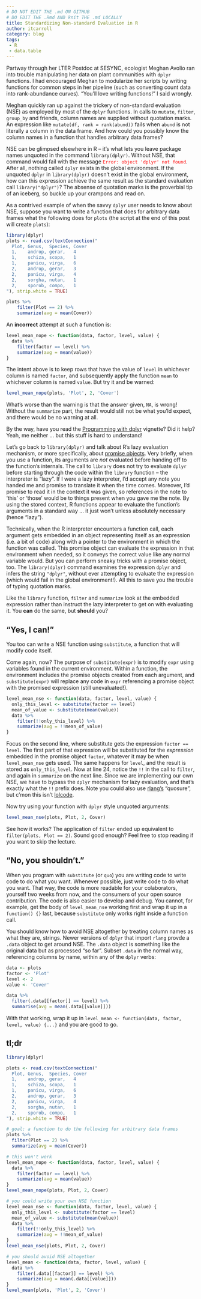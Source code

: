 ```yaml
---
# DO NOT EDIT THE .md ON GITHUB
# DO EDIT THE .Rmd AND knit THE .md LOCALLY
title: Standardizing Non-standard Evaluation in R
author: itcarroll
category: blog
tags:
 - R
 - data.table
---
```


Partway through her LTER Postdoc at SESYNC, ecologist Meghan Avolio ran into trouble manipulating her data on plant communities with `dplyr` functions. I had encouraged Meghan to modularize her scripts by writing functions for common steps in her pipeline (such as converting count data into rank-abundance curves). "You'll love writing functions!" I said wrongly.

Meghan quickly ran up against the trickery of non-standard evaluation (NSE) as employed by most of the `dplyr` functions. In calls to `mutate`, `filter`, `group_by` and friends, column names are supplied without quotation marks. An expression like `mutate(df, rank = rank(abund))` fails when `abund` is not literally a column in the data frame. And how could you possibly know the column names in a function that handles arbitrary data frames?

NSE can be glimpsed elsewhere in R -- it's what lets you leave package names unquoted in the command `library(dplyr)`. Without NSE, that command would fail with the message <span style="color:red;">`Error: object 'dplyr' not found`</span>. After all, nothing called `dplyr` exists in the global environment. If the unquoted `dplyr` in `library(dplyr)` doesn't exist in the global environment, how can this expression achieve the same result as the standard evaluation call `library("dplyr")`? The absense of quotation marks is the proverbial tip of an iceberg, so buckle up your crampons and read on.

As a contrived example of when the savvy `dplyr` user needs to know about NSE, suppose you want to write a function that does for arbitrary data frames what the following does for `plots` (the script at the end of this post will create `plots`):

```r
library(dplyr)
plots <- read.csv(textConnection("
  Plot, Genus,  Species, Cover
  1,    androp, gerar,   4
  1,    schiza, scopa,   1
  1,    panicu, virga,   6
  2,    androp, gerar,   3
  2,    panicu, virga,   4
  2,    sorgha, nutan,   1
  2,    sporob, compo,   1
"), strip.white = TRUE)
```

```r
plots %>%
    filter(Plot == 2) %>%
    summarize(avg = mean(Cover))
```

An **incorrect** attempt at such a function is:

```r
level_mean_nope <- function(data, factor, level, value) {
  data %>%
    filter(factor == level) %>%
    summarize(avg = mean(value))
}
```

The intent above is to keep rows that have the value of `level` in whichever column is named `factor`, and subsequently apply the function `mean` to whichever column is named `value`. But try it and be warned:

```r
level_mean_nope(plots, 'Plot', 2, 'Cover')
```

What's worse than the warning is that the answer given, `NA`, is wrong! Without the `summarize` part, the result would still not be what you'ld expect, and there would be no warning at all.

By the way, have you read the [Programming with dplyr] vignette? Did it help? Yeah, me neither ... but this stuff is hard to understand!

Let's go back to `library(dplyr)` and talk about R's lazy evaluation mechanism, or more specifically, about [promise objects]. Very briefly, when you use a function, its arguments are *not* evaluated before handing off to the function's internals. The call to `library` does not try to evaluate `dplyr` before starting through the code within the `library` function -- the interpreter is "lazy". If I were a lazy interpreter, I'd accept any note you handed me and promise to translate it when the time comes. Moreover, I'd promise to read it in the context it was given, so references in the note to 'this' or 'those' would be to things present when you gave me the note. By using the stored context, R functions appear to evaluate the function's arguments in a standard way ... it just won't unless absolutely necessary (hence "lazy").

Technically, when the R interpreter encounters a function call, each argument gets embedded in an object representing itself as an expression (i.e. a bit of code) along with a pointer to the environment in which the function was called. This promise object can evaluate the expression in that environment when needed, so it conveys the correct value like any normal variable would. But you can perform sneaky tricks with a promise object, too. The `library(dplyr)` command examines the expression `dplyr` and infers the string `"dplyr"`, without ever attempting to evaluate the expression (which would fail in the global environment!). All this to save you the trouble of typing quotation marks.

Like the `library` function, `filter` and `summarize` look at the embedded expression rather than instruct the lazy interpreter to get on with evaluating it. You **can** do the same, but **should** you?

## "Yes, I can!"

You too can write a NSE function using `substitute`, a function that will modify code itself.

Come again, now? The purpose of `substitute(expr)` is to modify `expr` using variables found in the current environment. Within a function, the environment includes the promise objects created from each argument, and `substitute(expr)` will replace any code in `expr` referencing a promise object with the promised expression (still unevaluated!).

```r
level_mean_nse <- function(data, factor, level, value) {
  only_this_level <- substitute(factor == level)
  mean_of_value <- substitute(mean(value))
  data %>%
    filter(!!only_this_level) %>%
    summarize(avg = !!mean_of_value)
}
```

Focus on the second line, where substitute gets the expression `factor == level`. The first part of that expression will be substituted for the *expression* embedded in the promise object `factor`, whatever it may be when `level_mean_nse` gets used. The same happens for `level`, and the result is stored as `only_this_level`. Now at line 24, notice the `!!` in the call to `filter`, and again in `summarize` on the next line. Since we are implementing our own NSE, we have to bypass the `dplyr` mechanism for lazy evaluation, and that's exactly what the `!!` prefix does. Note you could also use [rlang's] "quosure", but c'mon this isn't [lolcode].

Now try using your function with `dplyr` style unquoted arguments:

```r
level_mean_nse(plots, Plot, 2, Cover)
```

See how it works? The application of `filter` ended up equivalent to `filter(plots, Plot == 2)`. Sound good enough? Feel free to stop reading if you want to skip the lecture.

## "No, you shouldn't."

When you program with `substitute` (or `quo`) you are writing code to write code to do what you want. Whenever possible, just write code to do what you want. That way, the code is more readable for your colaborators, yourself two weeks from now, and the consumers of your open source contribution. The code is also easier to develop and debug. You cannot, for example, get the body of `level_mean_nse` working first and wrap it up in a `function() {}` last, because `substitute` only works right inside a function call.

You should know how to avoid NSE altogether by treating column names as what they are, strings. Newer versions of `dplyr` that import `rlang` provde a `.data` object to get around NSE. The `.data` object is something like the original data but as processed "so far". Subset `.data` in the normal way, referencing columns by name, within any of the `dplyr` verbs:

```r
data <- plots
factor <- 'Plot'
level <- 2
value <- 'Cover'

data %>%
  filter(.data[[factor]] == level) %>%
  summarise(avg = mean(.data[[value]]))
```

With that working, wrap it up in `level_mean <- function(data, factor, level, value) {...}` and you are good to go.

## tl;dr

```r
library(dplyr)

plots <- read.csv(textConnection("
  Plot, Genus,  Species, Cover
  1,    androp, gerar,   4
  1,    schiza, scopa,   1
  1,    panicu, virga,   6
  2,    androp, gerar,   3
  2,    panicu, virga,   4
  2,    sorgha, nutan,   1
  2,    sporob, compo,   1
"), strip.white = TRUE)

# goal: a function to do the following for arbitrary data frames
plots %>%
  filter(Plot == 2) %>%
  summarize(avg = mean(Cover))

# this won't work
level_mean_nope <- function(data, factor, level, value) {
  data %>%
    filter(factor == level) %>%
    summarize(avg = mean(value))
}
level_mean_nope(plots, Plot, 2, Cover)

# you could write your own NSE function
level_mean_nse <- function(data, factor, level, value) {
  only_this_level <- substitute(factor == level)
  mean_of_value <- substitute(mean(value))
  data %>%
    filter(!!only_this_level) %>%
    summarize(avg = !!mean_of_value)
}
level_mean_nse(plots, Plot, 2, Cover)

# you should avoid NSE altogether
level_mean <- function(data, factor, level, value) {
  data %>%
    filter(.data[[factor]] == level) %>%
    summarize(avg = mean(.data[[value]]))
}
level_mean(plots, 'Plot', 2, 'Cover')
```

[Programming with dplyr]: https://cran.r-project.org/web/packages/dplyr/vignettes/programming.html
[promise objects]: https://cran.r-project.org/doc/manuals/r-release/R-lang.html#Promise-objects
[rlang's]: https://cran.r-project.org/package=rlang
[lolcode]: http://lolcode.org/
